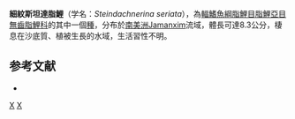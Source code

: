 {{Speciesbox 
| taxon = Steindachnerina seriata
| status = NE
| status_system = IUCN3.1
| authority = [[Netto-Ferreira|Netto-Ferreira]] & [[Vari|Vari]], 2011
| synonyms = 
}}
'''細紋斯坦達脂鯉'''（学名：''Steindachnerina seriata''），為[[輻鰭魚綱|輻鰭魚綱]][[脂鯉目|脂鯉目]][[脂鯉亞目|脂鯉亞目]][[無齒脂鯉科|無齒脂鯉科]]的其中一個[[種|種]]，分布於[[南美洲|南美洲]]Jamanxim流域，體長可達8.3公分，棲息在沙底質、植被生長的水域，生活習性不明。

==参考文献==
{{refbegin}}
*{{FishBase_species|genus=Steindachnerina|species=seriata|year=2013|month=8}}
{{refend}}
{{Taxonbar|from=Q5594366}}

[[Category:斯坦達脂鯉屬|X]]
[[Category:2011年描述的鱼类|X]]


{{魚類小作品}}